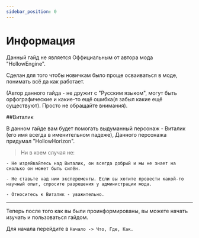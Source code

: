 ```yaml
---
sidebar_position: 0
---
```


# Информация

Данный гайд не является Оффициальным от автора мода "HollowEngine".

Сделан для того чтобы новичкам было проще осваиваться в моде, понимать всё да как работает.

(Автор данного гайда - не дружит с "Русским языком", могут быть орфографические и какие-то ещё ошибка(я забыл какие ещё существуют). Просто не обращайте внимания).

##Виталик

В данном гайде вам будет помогать выдуманный персонаж  - Виталик (его имя всегда в именительном падеже), Данного персонажа придумал "HollowHorizon".

> Ни в коем случая не:

    - Не издейвайтесь над Виталик, он всегда добрый и мы не знает на сколько он может быть силён.

    - Не ставьте над ним эксперементы. Если вы хотите провести какой-то научный опыт, спросите разрешения у администрации мода.

    - Относитесь к Виталик - уважительно.

 ---

Теперь после того как вы были проинформированы, вы можете начать изучать и пользоваться гайдом.

Для начала перейдите в `Начало -> Что, Где, Как.`